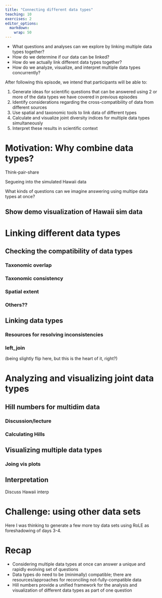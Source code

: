 ```yaml
---
title: "Connecting different data types"
teaching: 10
exercises: 2
editor_options: 
  markdown: 
    wrap: 50
---
```




::: questions

- What questions and analyses can we explore by linking multiple data types together?
- How do we determine if our data can be linked?
- How do we actually link different data types together?
- How do we analyze, visualize, and interpret multiple data types concurrently? 

:::::::::::::


::: objectives

After following this episode, we intend that participants will be able to:

1. Generate ideas for scientific questions that can be answered using 2 or more of the data types we have covered in previous episodes
2. Identify considerations regarding the cross-compatibility of data from different sources
3. Use spatial and taxonomic tools to link data of different types
4. Calculate and visualize joint diversity indices for multiple data types simultaneously
5. Interpret these results in scientific context

::::::::::::::



# Motivation: Why combine data types?

::: instructor

Think-pair-share

Segueing into the simulated Hawaii data

:::

::: discussion

What kinds of questions can we imagine answering using multipe data types at once?

:::


## Show demo visualization of Hawaii sim data

# Linking different data types

## Checking the compatibility of data types

### Taxonomic overlap

### Taxonomic consistency

### Spatial extent

### Others??

## Linking data types

### Resources for resolving inconsistencies

### left_join

(being slightly flip here, but this is the heart of it, right?)

# Analyzing and visualizing joint data types

## Hill numbers for multidim data

### Discussion/lecture

### Calculating Hills

## Visualizing multiple data types

### Joing vis plots

## Interpretation

::: discussion

Discuss Hawaii interp

:::

# Challenge: using other data sets

::: instructor

Here I was thinking to generate a few more toy data sets using RoLE as foreshadowing of days 3-4.

:::



# Recap

::: keypoints

- Considering multiple data types at once can answer a unique and rapidly evolving set of questions
- Data types do need to be (minimally) compatible; there are resources/approaches for reconciling not-fully-compatible data
- Hill numbers provide a unified framework for the analysis and visualization of different data types as part of one question


:::
    
